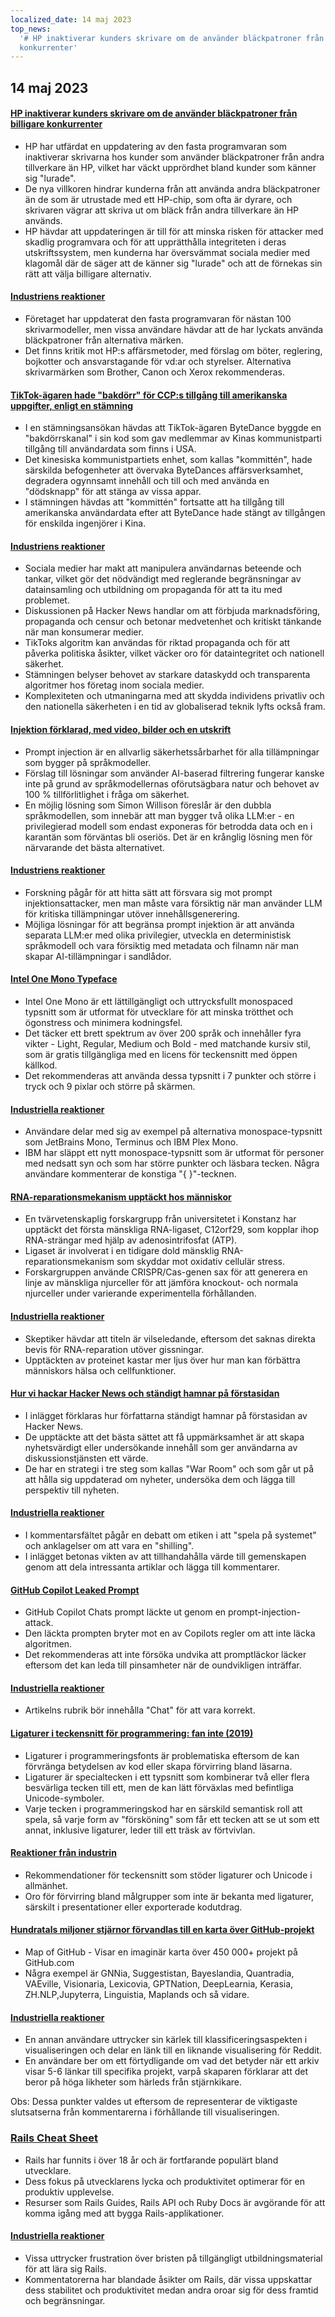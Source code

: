 ```yaml
---
localized_date: 14 maj 2023
top_news:
  '# HP inaktiverar kunders skrivare om de använder bläckpatroner från billigare
  konkurrenter'
---
```




<CallToAction />

<Steps>

## 14 maj 2023

#### [HP inaktiverar kunders skrivare om de använder bläckpatroner från billigare konkurrenter](https://www.telegraph.co.uk/money/consumer-affairs/hp-printers-computers-ink-cartridges-rivals/)

- HP har utfärdat en uppdatering av den fasta programvaran som inaktiverar skrivarna hos kunder som använder bläckpatroner från andra tillverkare än HP, vilket har väckt upprördhet bland kunder som känner sig "lurade".
- De nya villkoren hindrar kunderna från att använda andra bläckpatroner än de som är utrustade med ett HP-chip, som ofta är dyrare, och skrivaren vägrar att skriva ut om bläck från andra tillverkare än HP används.
- HP hävdar att uppdateringen är till för att minska risken för attacker med skadlig programvara och för att upprätthålla integriteten i deras utskriftssystem, men kunderna har översvämmat sociala medier med klagomål där de säger att de känner sig "lurade" och att de förnekas sin rätt att välja billigare alternativ.

#### [Industriens reaktioner](http://news.ycombinator.com/item?id=35930518)

- Företaget har uppdaterat den fasta programvaran för nästan 100 skrivarmodeller, men vissa användare hävdar att de har lyckats använda bläckpatroner från alternativa märken.
- Det finns kritik mot HP:s affärsmetoder, med förslag om böter, reglering, bojkotter och ansvarstagande för vd:ar och styrelser. Alternativa skrivarmärken som Brother, Canon och Xerox rekommenderas.

#### [TikTok-ägaren hade "bakdörr" för CCP:s tillgång till amerikanska uppgifter, enligt en stämning](https://www.businessinsider.com/new-lawsuit-alleges-tiktok-owner-let-ccp-access-user-data-2023-5)

- I en stämningsansökan hävdas att TikTok-ägaren ByteDance byggde en "bakdörrskanal" i sin kod som gav medlemmar av Kinas kommunistparti tillgång till användardata som finns i USA.
- Det kinesiska kommunistpartiets enhet, som kallas "kommittén", hade särskilda befogenheter att övervaka ByteDances affärsverksamhet, degradera ogynnsamt innehåll och till och med använda en "dödsknapp" för att stänga av vissa appar.
- I stämningen hävdas att "kommittén" fortsatte att ha tillgång till amerikanska användardata efter att ByteDance hade stängt av tillgången för enskilda ingenjörer i Kina.

#### [Industriens reaktioner](http://news.ycombinator.com/item?id=35929348)

- Sociala medier har makt att manipulera användarnas beteende och tankar, vilket gör det nödvändigt med reglerande begränsningar av datainsamling och utbildning om propaganda för att ta itu med problemet.
- Diskussionen på Hacker News handlar om att förbjuda marknadsföring, propaganda och censur och betonar medvetenhet och kritiskt tänkande när man konsumerar medier.
- TikToks algoritm kan användas för riktad propaganda och för att påverka politiska åsikter, vilket väcker oro för dataintegritet och nationell säkerhet.
- Stämningen belyser behovet av starkare dataskydd och transparenta algoritmer hos företag inom sociala medier.
- Komplexiteten och utmaningarna med att skydda individens privatliv och den nationella säkerheten i en tid av globaliserad teknik lyfts också fram.

#### [Injektion förklarad, med video, bilder och en utskrift](https://simonwillison.net/2023/May/2/prompt-injection-explained/)

- Prompt injection är en allvarlig säkerhetssårbarhet för alla tillämpningar som bygger på språkmodeller.
- Förslag till lösningar som använder AI-baserad filtrering fungerar kanske inte på grund av språkmodellernas oförutsägbara natur och behovet av 100 % tillförlitlighet i fråga om säkerhet.
- En möjlig lösning som Simon Willison föreslår är den dubbla språkmodellen, som innebär att man bygger två olika LLM:er - en privilegierad modell som endast exponeras för betrodda data och en i karantän som förväntas bli oseriös. Det är en krånglig lösning men för närvarande det bästa alternativet.

#### [Industriens reaktioner](http://news.ycombinator.com/item?id=35929122)

- Forskning pågår för att hitta sätt att försvara sig mot prompt injektionsattacker, men man måste vara försiktig när man använder LLM för kritiska tillämpningar utöver innehållsgenerering.
- Möjliga lösningar för att begränsa prompt injektion är att använda separata LLM:er med olika privilegier, utveckla en deterministisk språkmodell och vara försiktig med metadata och filnamn när man skapar AI-tillämpningar i sandlådor.

#### [Intel One Mono Typeface](https://github.com/intel/intel-one-mono)

- Intel One Mono är ett lättillgängligt och uttrycksfullt monospaced typsnitt som är utformat för utvecklare för att minska trötthet och ögonstress och minimera kodningsfel.
- Det täcker ett brett spektrum av över 200 språk och innehåller fyra vikter - Light, Regular, Medium och Bold - med matchande kursiv stil, som är gratis tillgängliga med en licens för teckensnitt med öppen källkod.
- Det rekommenderas att använda dessa typsnitt i 7 punkter och större i tryck och 9 pixlar och större på skärmen.

#### [Industriella reaktioner](http://news.ycombinator.com/item?id=35925124)

- Användare delar med sig av exempel på alternativa monospace-typsnitt som JetBrains Mono, Terminus och IBM Plex Mono.
- IBM har släppt ett nytt monospace-typsnitt som är utformat för personer med nedsatt syn och som har större punkter och läsbara tecken. Några användare kommenterar de konstiga "{ }"-tecknen.

#### [RNA-reparationsmekanism upptäckt hos människor](https://phys.org/news/2023-04-hidden-rna-mechanism-humans.html)

- En tvärvetenskaplig forskargrupp från universitetet i Konstanz har upptäckt det första mänskliga RNA-ligaset, C12orf29, som kopplar ihop RNA-strängar med hjälp av adenosintrifosfat (ATP).
- Ligaset är involverat i en tidigare dold mänsklig RNA-reparationsmekanism som skyddar mot oxidativ cellulär stress.
- Forskargruppen använde CRISPR/Cas-genen sax för att generera en linje av mänskliga njurceller för att jämföra knockout- och normala njurceller under varierande experimentella förhållanden.

#### [Industriella reaktioner](http://news.ycombinator.com/item?id=35924495)

- Skeptiker hävdar att titeln är vilseledande, eftersom det saknas direkta bevis för RNA-reparation utöver gissningar.
- Upptäckten av proteinet kastar mer ljus över hur man kan förbättra människors hälsa och cellfunktioner.

#### [Hur vi hackar Hacker News och ständigt hamnar på förstasidan](https://www.indiehackers.com/post/how-to-hack-hacker-news-and-consistently-hit-the-front-page-56b4a04e12)

- I inlägget förklaras hur författarna ständigt hamnar på förstasidan av Hacker News.
- De upptäckte att det bästa sättet att få uppmärksamhet är att skapa nyhetsvärdigt eller undersökande innehåll som ger användarna av diskussionstjänsten ett värde.
- De har en strategi i tre steg som kallas "War Room" och som går ut på att hålla sig uppdaterad om nyheter, undersöka dem och lägga till perspektiv till nyheten.

#### [Industriella reaktioner](http://news.ycombinator.com/item?id=35929794)

- I kommentarsfältet pågår en debatt om etiken i att "spela på systemet" och anklagelser om att vara en "shilling".
- I inlägget betonas vikten av att tillhandahålla värde till gemenskapen genom att dela intressanta artiklar och lägga till kommentarer.

#### [GitHub Copilot Leaked Prompt](https://simonwillison.net/2023/May/12/github-copilot-chat-leaked-prompt/)

- GitHub Copilot Chats prompt läckte ut genom en prompt-injection-attack.
- Den läckta prompten bryter mot en av Copilots regler om att inte läcka algoritmen.
- Det rekommenderas att inte försöka undvika att promptläckor läcker eftersom det kan leda till pinsamheter när de oundvikligen inträffar.

#### [Industriella reaktioner](http://news.ycombinator.com/item?id=35924293)

- Artikelns rubrik bör innehålla "Chat" för att vara korrekt.

#### [Ligaturer i teckensnitt för programmering: fan inte (2019)](https://practicaltypography.com/ligatures-in-programming-fonts-hell-no.html)

- Ligaturer i programmeringsfonts är problematiska eftersom de kan förvränga betydelsen av kod eller skapa förvirring bland läsarna.
- Ligaturer är specialtecken i ett typsnitt som kombinerar två eller flera besvärliga tecken till ett, men de kan lätt förväxlas med befintliga Unicode-symboler.
- Varje tecken i programmeringskod har en särskild semantisk roll att spela, så varje form av "försköning" som får ett tecken att se ut som ett annat, inklusive ligaturer, leder till ett träsk av förtvivlan.

#### [Reaktioner från industrin](http://news.ycombinator.com/item?id=35925821)

- Rekommendationer för teckensnitt som stöder ligaturer och Unicode i allmänhet.
- Oro för förvirring bland målgrupper som inte är bekanta med ligaturer, särskilt i presentationer eller exporterade kodutdrag.

#### [Hundratals miljoner stjärnor förvandlas till en karta över GitHub-projekt](https://anvaka.github.io/map-of-github/)

- Map of GitHub - Visar en imaginär karta över 450 000+ projekt på GitHub.com
- Några exempel är GNNia, Suggestistan, Bayeslandia, Quantradia, VAEville, Visionaria, Lexicovia, GPTNation, DeepLearnia, Kerasia, ZH.NLP,Jupyterra, Linguistia, Maplands och så vidare.

#### [Industriella reaktioner](http://news.ycombinator.com/item?id=35931402)

- En annan användare uttrycker sin kärlek till klassificeringsaspekten i visualiseringen och delar en länk till en liknande visualisering för Reddit.
- En användare ber om ett förtydligande om vad det betyder när ett arkiv visar 5-6 länkar till specifika projekt, varpå skaparen förklarar att det beror på höga likheter som härleds från stjärnkikare.

Obs: Dessa punkter valdes ut eftersom de representerar de viktigaste slutsatserna från kommentarerna i förhållande till visualiseringen.

### [Rails Cheat Sheet](https://fly.io/ruby-dispatch/welcome-to-rails-cheat-sheet/)

- Rails har funnits i över 18 år och är fortfarande populärt bland utvecklare.
- Dess fokus på utvecklarens lycka och produktivitet optimerar för en produktiv upplevelse.
- Resurser som Rails Guides, Rails API och Ruby Docs är avgörande för att komma igång med att bygga Rails-applikationer.

#### [Industriella reaktioner](http://news.ycombinator.com/item?id=35927813)

- Vissa uttrycker frustration över bristen på tillgängligt utbildningsmaterial för att lära sig Rails.
- Kommentatorerna har blandade åsikter om Rails, där vissa uppskattar dess stabilitet och produktivitet medan andra oroar sig för dess framtid och begränsningar.

</Steps>
